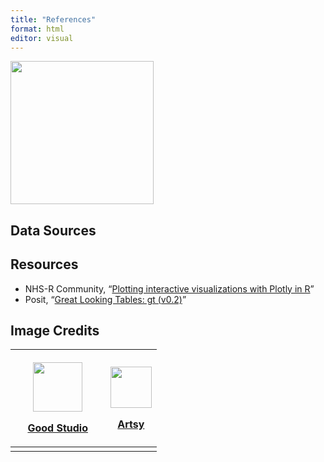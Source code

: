```yaml
---
title: "References"
format: html
editor: visual
---
```


![](/images/rocket.png){width="229"}

## Data Sources

## Resources

-   NHS-R Community, "[Plotting interactive visualizations with Plotly in R](https://www.youtube.com/watch?v=WmofiOklux8)"
-   Posit, "[Great Looking Tables: gt (v0.2)](https://posit.co/blog/great-looking-tables-gt-0-2/)"

## 

## Image Credits

+------------------------------------------------------------------------------------------------------------------------+-----------------------------------------------------------------+
| ![](https://as1.ftcdn.net/v2/jpg/01/42/59/18/1000_F_142591842_qKTmeBBva06OU8w4SHHMKpx5GlxwuP1b.jpg){width="79"}        | ![](/images/sources/download.webp){width="66"}                  |
|                                                                                                                        |                                                                 |
| [Good Studio](https://stock.adobe.com/images/solar-system-in-dotwork-style-planets-in-orbit-vintage-hand-dr/142591842) | [Artsy](https://www.artsy.net/artwork/alphonse-mucha-reverie-3) |
+========================================================================================================================+=================================================================+
+------------------------------------------------------------------------------------------------------------------------+-----------------------------------------------------------------+

